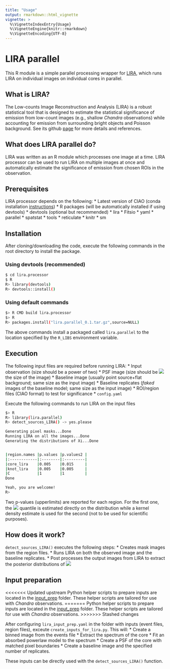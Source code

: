 ```yaml
---
title: "Usage"
output: rmarkdown::html_vignette
vignette: >
  %\VignetteIndexEntry{Usage}
  %\VignetteEngine{knitr::rmarkdown}
  %\VignetteEncoding{UTF-8}
---
```


# LIRA parallel

This R module is a simple parallel processing wrapper for [LIRA](https://github.com/astrostat/LIRA), which runs LIRA on individual images on individual cores in parallel.

## What is LIRA?
The Low-counts Image Reconstruction and Analysis (LIRA) is a robust statistical tool that is designed to estimate the statistical significance of emission from low-count images (e.g., shallow *Chandra* observations) while accounting for emission from surrounding bright objects and Poisson background. See its github [page](https://github.com/astrostat/LIRA) for more details and references. 

## What does LIRA parallel do?
LIRA was written as an R module which processes one image at a time. LIRA processor can be used to run LIRA on multiple images at once and automatically estimate the significance of emission from chosen ROIs in the observation.

## Prerequisites
LIRA processor depends on the following:
* Latest version of CIAO (conda installation [instructions](https://cxc.harvard.edu/ciao/download/conda.html))
* R packages (will be automatically installed if using devtools)
    * devtools (optional but recommended)
    * lira
    * Fitsio
    * yaml
    * parallel
    * spatstat
    * tools
    * reticulate
    * knitr
    * sm
    


## Installation 
After cloning/downloading the code, execute the following commands in the root directory to install the package.

### Using devtools (recommended)

```bash
$ cd lira.processor
$ R
R> library(devtools)
R> devtools::install() 
```

### Using default commands
```bash
$> R CMD build lira.processor
$> R
R> packages.install("lira.parallel_0.1.tar.gz",source=NULL)
```

The above commands install a packaged called ```lira.parallel``` to the location specified by the ```R_LIBS``` environment variable.

## Execution
The following input files are required before running LIRA:
* Input observation (size should be a power of two)
* PSF image (size should be <img src="https://render.githubusercontent.com/render/math?math=\leq"> the size of the image)
* Baseline image (usually point source+flat background; same size as the input image)
* Baseline replicates (*faked* images of the baseline model; same size as the input image)
* ROI/region files (CIAO format) to test for significance
* ```config.yaml```

Execute the following commands to run LIRA on the input files
```bash
$> R
R> library(lira.parallel)
R> detect_sources_LIRA() -> yes.please

Generating pixel masks...Done
Running LIRA on all the images...Done
Generating the distributions of Xi...Done


|region.names |p.values |p.values2 |
|:------------|:--------|:---------|
|core_lira    |0.005    |0.015     |
|knot_lira    |0.005    |0.005     |
|C            |1        |1         |
Done

Yeah, you are welcome!
R>
```
Two p-values (upperlimits) are reported for each region. For the first one, the <img src="https://render.githubusercontent.com/render/math?math=1-\gamma"> quantile is estimated directly on the distribution while a kernel density estimate is used for the second (not to be used for scientific purposes).

## How does it work?
```detect_sources_LIRA()``` executes the following steps:
* Creates mask images from the region files.
* Runs LIRA on both the observed image and the baseline replicates. 
* Post processes the output images from LIRA to extract the posterior distributions of <img src="https://render.githubusercontent.com/render/math?math=\xi">

## Input preparation
<<<<<<< Updated upstream
Python helper scripts to prepare inputs are located in the [input_prep](input_prep/) folder. These helper scripts are tailored for use with *Chandra* observations.
=======
Python helper scripts to prepare inputs are located in the [input_prep](https://github.com/infinitron/lira.parallel/tree/master/input_prep/) folder. These helper scripts are tailored for use with *Chandra* observations.
>>>>>>> Stashed changes

 After configuring ```lira_input_prep.yaml``` in the folder with inputs (event files, region files), exceute ```create_inputs_for_lira.py```. This will:
* Create a binned image from the events file
* Extract the spectrum of the core
* Fit an absorbed powerlaw model to the spectrum
* Create a PSF of the core with matched pixel boundaries
* Create a baseline image and the specified number of replicates.

These inputs can be directly used with the ```detect_sources_LIRA()``` function.











